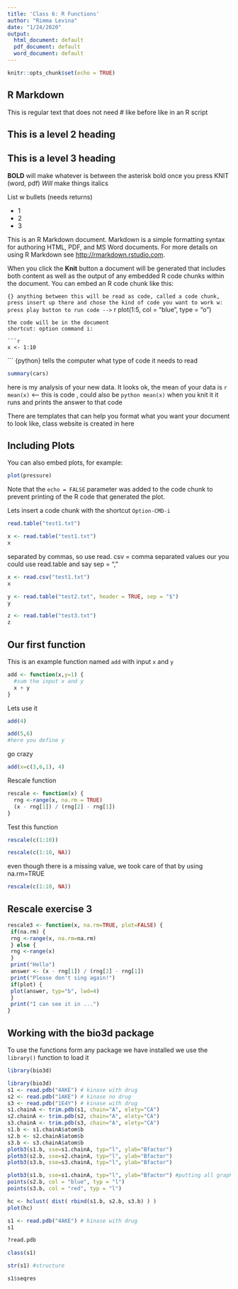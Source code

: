```yaml
---
title: 'Class 6: R Functions'
author: "Rimma Levina"
date: "1/24/2020"
output:
  html_document: default
  pdf_document: default
  word_document: default
---
```


```r
knitr::opts_chunk$set(echo = TRUE)
```

## R Markdown
This is regular text that does not need # like before like in an R script

## This is a level 2 heading

## This is a level 3 heading
**BOLD** will make whatever is between the asterisk bold once you press KNIT (word, pdf)
*Will* make things italics

List w bullets (needs returns)

- 1
- 2
- 3


This is an R Markdown document. Markdown is a simple formatting syntax for authoring HTML, PDF, and MS Word documents. For more details on using R Markdown see <http://rmarkdown.rstudio.com>.

When you click the **Knit** button a document will be generated that includes both content as well as the output of any embedded R code chunks within the document. You can embed an R code chunk like this:

``` {} anything between this will be read as code, called a code chunk, press insert up there and chose the kind of code you want to work w:
press play button to run code -->
``` r
plot(1:5, col = "blue", type = "o")
```
the code will be in the document 
shortcut: option command i:

```r
x <- 1:10
```

``` {python} tells the computer what type of code it needs to read


```r
summary(cars)
```
here is my analysis of your new data. It looks ok, the mean of your data is `r mean(x)` <-- this is code , could also be
`python mean(x)` when you knit it it runs and prints the answer to that code

There are templates that can help you format what you want your document to look like, class website is created in here

## Including Plots

You can also embed plots, for example:

```r
plot(pressure)
```

Note that the `echo = FALSE` parameter was added to the code chunk to prevent printing of the R code that generated the plot.




Lets insert a code chunk with the shortcut `Option-CMD-i`

```r
read.table("test1.txt")
```

```r
x <- read.table("test1.txt")
x
```
separated by commas, so use read. csv = comma separated values 
our you could use read.table and say sep = ","
```r
x <- read.csv("test1.txt")
x
```


```r
y <- read.table("test2.txt", header = TRUE, sep = "$")
y
```

```r
z <- read.table("test3.txt")
z
```


## Our first function
This is an example function named `add` with input `x` and `y`

```r
add <- function(x,y=1) {
  #sum the input x and y
  x + y
}
```

Lets use it

```r
add(4)
```

```r
add(5,6)
#here you define y
```

go crazy

```r
add(x=c(3,6,1), 4)
```


Rescale function

```r
rescale <- function(x) {
  rng <-range(x, na.rm = TRUE)  
  (x - rng[1]) / (rng[2] - rng[1])
}

```

Test this function

```r
rescale(c(1:10))
```

```r
rescale(c(1:10, NA))
```

even though there is a missing value, we took care of that by using na.rm=TRUE
```r
rescale(c(1:10, NA))
```



## Rescale exercise 3

```r
rescale3 <- function(x, na.rm=TRUE, plot=FALSE) {
 if(na.rm) {
 rng <-range(x, na.rm=na.rm)
 } else {
 rng <-range(x)
 }
 print("Hello")
 answer <- (x - rng[1]) / (rng[2] - rng[1])
 print("Please don't sing again!")
 if(plot) {
 plot(answer, typ="b", lwd=4)
 }
 print("I can see it in ...")
}
```

## Working with the bio3d package


To use the functions form any package we have installed we use the `library()` function to load it

```r
library(bio3d)
```


```r
library(bio3d)
s1 <- read.pdb("4AKE") # kinase with drug
s2 <- read.pdb("1AKE") # kinase no drug
s3 <- read.pdb("1E4Y") # kinase with drug
s1.chainA <- trim.pdb(s1, chain="A", elety="CA")
s2.chainA <- trim.pdb(s2, chain="A", elety="CA")
s3.chainA <- trim.pdb(s3, chain="A", elety="CA")
s1.b <- s1.chainA$atom$b
s2.b <- s2.chainA$atom$b
s3.b <- s3.chainA$atom$b
plotb3(s1.b, sse=s1.chainA, typ="l", ylab="Bfactor")
plotb3(s2.b, sse=s2.chainA, typ="l", ylab="Bfactor")
plotb3(s3.b, sse=s3.chainA, typ="l", ylab="Bfactor")
```

```r
plotb3(s1.b, sse=s1.chainA, typ="l", ylab="Bfactor") #putting all graphs into 1
points(s2.b, col = "blue", typ = "l")
points(s3.b, col = "red", typ = "l")
```







```r
hc <- hclust( dist( rbind(s1.b, s2.b, s3.b) ) )
plot(hc)
```


```r
s1 <- read.pdb("4AKE") # kinase with drug
s1
```

```r
?read.pdb
```

```r
class(s1)
```

```r
str(s1) #structure
```


```r
s1$seqres
```




















